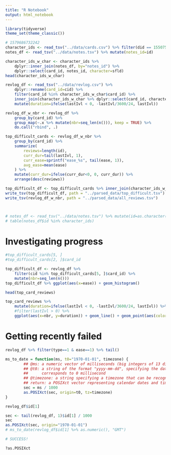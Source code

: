 ```yaml
---
title: "R Notebook"
output: html_notebook
---
```


```r
library(tidyverse)
theme_set(theme_classic())
```

```r
# 1579686732242
character_ids <- read_tsv("../data/cards.csv") %>% filter(did == 1550758092309) %>% dplyr::select(card_id=id, notes_id=nid)
notes_df <- read_tsv("../data/notes.tsv") %>% mutate(notes_id=id)

character_ids_w_char <- character_ids %>% 
    dplyr::inner_join(notes_df, by="notes_id") %>% 
    dplyr::select(card_id, notes_id, character=sfld)
head(character_ids_w_char)

revlog_df <- read_tsv("../data/revlog.csv") %>% 
    dplyr::rename(card_id=cid) %>% 
    filter(card_id %in% character_ids_w_char$card_id) %>%
    inner_join(character_ids_w_char %>% dplyr::select(card_id, character), by="card_id") %>%
    mutate(duration=ifelse(lastIvl < 0, -lastIvl/3600/24, lastIvl))

revlog_df_w_nbr <- revlog_df %>% 
    group_by(card_id) %>% 
    group_map(~.x %>% mutate(nbr=seq_len(n())), keep = TRUE) %>% 
    do.call("rbind", .)

top_difficult_cards <- revlog_df_w_nbr %>% 
    group_by(card_id) %>% 
    summarize(
        reviews=length(id), 
        curr_dur=tail(lastIvl, 1), 
        curr_ease=sprintf("ease_%s", tail(ease, 1)),
        avg_ease=mean(ease)
    ) %>% 
    mutate(curr_dur=ifelse(curr_dur<0, 0, curr_dur)) %>%
    arrange(desc(reviews))

top_difficult_df <- top_difficult_cards %>% inner_join(character_ids_w_char, by="card_id")
write_tsv(top_difficult_df, path = "../parsed_data/top_difficult.tsv")
write_tsv(revlog_df_w_nbr, path = "../parsed_data/all_reviews.tsv")



# notes_df <- read_tsv("../data/notes.tsv") %>% mutate(id=as.character(id))
# table(notes_df$id %in% character_ids)
```

# Investigating progress

```r
#top_difficult_cards[5, ]
#top_difficult_cards[2, ]$card_id

top_difficult_df <- revlog_df %>% 
    filter(cid %in% top_difficult_cards[5, ]$card_id) %>% 
    mutate(nbr=seq_len(n()))
top_difficult_df %>% ggplot(aes(x=ease)) + geom_histogram()

head(top_card_reviews)

top_card_reviews %>% 
    mutate(duration=ifelse(lastIvl < 0, -lastIvl/3600/24, lastIvl)) %>% 
    #filter(lastIvl > 0) %>% 
    ggplot(aes(x=nbr, y=duration)) + geom_line() + geom_point(aes(color=as.factor(ease)), size=3)
```


# Getting recently failed

```r
revlog_df %>% filter(type==1 & ease==1) %>% tail()

ms_to_date = function(ms, t0="1970-01-01", timezone) {
        ## @ms: a numeric vector of milliseconds (big integers of 13 digits)
        ## @t0: a string of the format "yyyy-mm-dd", specifying the date that
        ##      corresponds to 0 millisecond
        ## @timezone: a string specifying a timezone that can be recognized by R
        ## return: a POSIXct vector representing calendar dates and times        
        sec = ms / 1000
        as.POSIXct(sec, origin=t0, tz=timezone)
}

revlog_df$id[1]

sec <- tail(revlog_df, 1)$id[1] / 1000
sec
as.POSIXct(sec, origin="1970-01-01")
# ms_to_date(revlog_df$id[1] %>% as.numeric(), "GMT")

# SUCCESS!

?as.POSIXct
```











